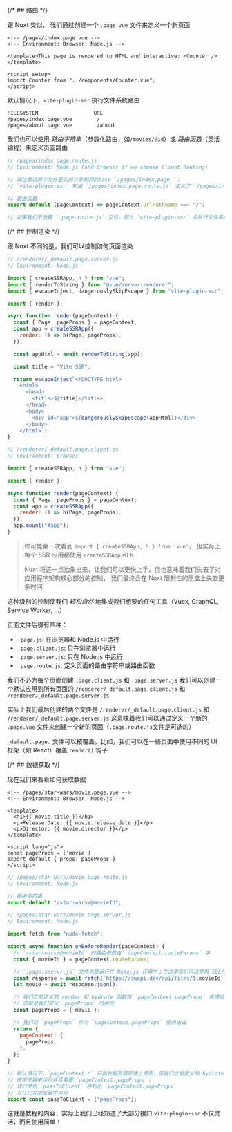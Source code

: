 
{/* ## 路由 */}

跟 Nuxt 类似，
我们通过创建一个 `.page.vue` 文件来定义一个新页面

```vue
<!-- /pages/index.page.vue -->
<!-- Environment: Browser, Node.js -->

<template>This page is rendered to HTML and interactive: <Counter /></template>

<script setup>
import Counter from "../components/Counter.vue";
</script>
```

默认情况下，`vite-plugin-ssr` 执行文件系统路由

```
FILESYSTEM                  URL
/pages/index.page.vue        /
/pages/about.page.vue        /about
```

我们也可以使用 _路由字符串_（参数化路由，如`/movies/@id`）或 _路由函数_（灵活编程）来定义页面路由

```js
// /pages/index.page.route.js
// Environment: Node.js (and Browser if we choose Client Routing)

// 请注意这两个文件是如何共享相同的base `/pages/index.page.`；
// `vite-plugin-ssr` 知道 `/pages/index.page.route.js` 定义了 `/pages/index.page.vue` 的路由

// 路由函数
export default (pageContext) => pageContext.urlPathname === "/";

// 如果我们不创建 `.page.route.js` 文件，那么 `vite-plugin-ssr` 会执行文件系统路由
```

{/* ## 控制渲染 */}

跟 Nuxt 不同的是，我们可以控制如何页面渲染

```js
// /renderer/_default.page.server.js
// Environment: Node.js

import { createSSRApp, h } from "vue";
import { renderToString } from "@vue/server-renderer";
import { escapeInject, dangerouslySkipEscape } from "vite-plugin-ssr";

export { render };

async function render(pageContext) {
  const { Page, pageProps } = pageContext;
  const app = createSSRApp({
    render: () => h(Page, pageProps),
  });

  const appHtml = await renderToString(app);

  const title = "Vite SSR";

  return escapeInject`<!DOCTYPE html>
    <html>
      <head>
        <title>${title}</title>
      </head>
      <body>
        <div id="app">${dangerouslySkipEscape(appHtml)}</div>
      </body>
    </html>`;
}
```

```js
// /renderer/_default.page.client.js
// Environment: Browser

import { createSSRApp, h } from "vue";

export { render };

async function render(pageContext) {
  const { Page, pageProps } = pageContext;
  const app = createSSRApp({
    render: () => h(Page, pageProps),
  });
  app.mount("#app");
}
```

> 你可能第一次看到 `import { createSSRApp, h } from 'vue'`，
> 但实际上每个 SSR 应用都使用 `createSSRApp` 和 `h`
>
> Nuxt 将这一点抽象出来，让我们可以更快上手，但也意味着我们失去了对应用程序架构核心部分的控制，
> 我们最终会在 Nuxt 限制性的黑盒上失去更多时间

这种级别的控制使我们 _轻松自然_ 地集成我们想要的任何工具（Vuex, GraphQL, Service Worker, ...）

页面文件后缀有四种：

- `.page.js`: 在浏览器和 Node.js 中运行
- `.page.client.js`: 只在浏览器中运行
- `.page.server.js`: 只在 Node.js 中运行
- `.page.route.js`: 定义页面的路由字符串或路由函数

我们不必为每个页面创建 `.page.client.js` 和 `.page.server.js`
我们可以创建一个默认应用到所有页面的 `/renderer/_default.page.client.js` 和 `/renderer/_default.page.server.js`

实际上我们最后创建的两个文件是 `/renderer/_default.page.client.js` 和 `/renderer/_default.page.server.js`
这意味着我们可以通过定义一个新的 `.page.vue` 文件来创建一个新的页面（`.page.route.js`文件是可选的）

`_default.page.` 文件可以被覆盖。比如，我们可以在一些页面中使用不同的 UI 框架（如 React）覆盖 `render()` 钩子

{/* ## 数据获取 */}

现在我们来看看如何获取数据

```vue
<!-- /pages/star-wars/movie.page.vue -->
<!-- Environment: Browser, Node.js -->

<template>
  <h1>{{ movie.title }}</h1>
  <p>Release Date: {{ movie.release_date }}</p>
  <p>Director: {{ movie.director }}</p>
</template>

<script lang="js">
const pageProps = ['movie']
export default { props: pageProps }
</script>
```

```js
// /pages/star-wars/movie.page.route.js
// Environment: Node.js

// 路由字符串
export default "/star-wars/@movieId";
```

```js
// /pages/star-wars/movie.page.server.js
// Environment: Node.js

import fetch from "node-fetch";

export async function onBeforeRender(pageContext) {
  // `/star-wars/@movieId` 的路由参数在 `pageContext.routeParams` 中
  const { movieId } = pageContext.routeParams;

  // `.page.server.js` 文件总是运行在 Node.js 环境中；在这里我们可以使用 SQL/ORM 查询
  const response = await fetch(`https://swapi.dev/api/films/${movieId}`);
  let movie = await response.json();

  // 我们之前定义的 render 和 hydrate 函数将 `pageContext.pageProps` 传递给Vue根组件 `Page`
  // 这就是我们定义 `pageProps` 的地方
  const pageProps = { movie };

  // 我们将 `pageProps` 作为 `pageContext.pageProps` 提供出去
  return {
    pageContext: {
      pageProps,
    },
  };
}

// 默认情况下，`pageContext.*` 只能在服务器环境上使用，但我们之前定义的 hydrate 函数
// 在浏览器中运行并且需要 `pageContext.pageProps`；
// 我们使用 `passToClient` 序列化 `pageContext.pageProps`
// 并让它在浏览器中可用
export const passToClient = ["pageProps"];
```

这就是教程的内容，实际上我们已经知道了大部分接口
`vite-plugin-ssr` 不仅灵活，而且使用简单！

<ScaffoldCallToActionTour />
